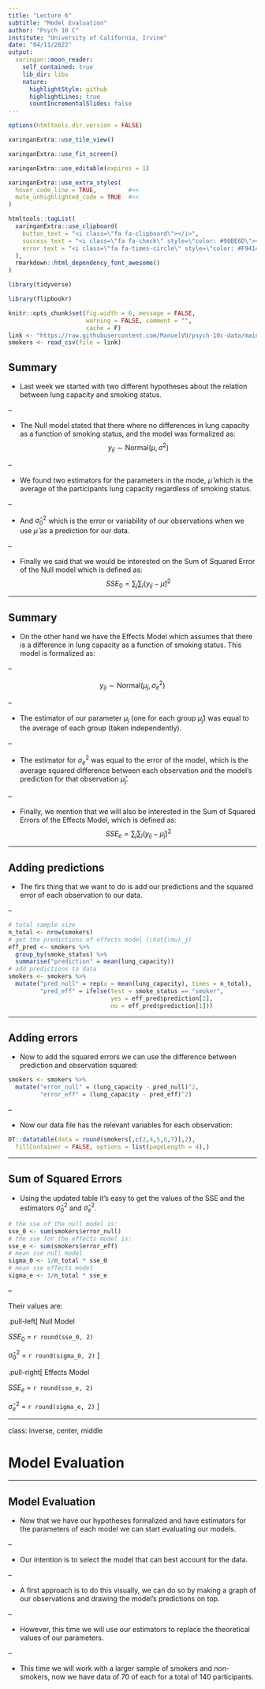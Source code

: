 ```yaml
---
title: "Lecture 6"
subtitle: "Model Evaluation"
author: "Psych 10 C"
institute: "University of California, Irvine"
date: "04/11/2022"
output:
  xaringan::moon_reader:
    self_contained: true
    lib_dir: libs
    nature:
      highlightStyle: github
      highlightLines: true
      countIncrementalSlides: false
---
```


```r
options(htmltools.dir.version = FALSE)
```

```r
xaringanExtra::use_tile_view()

xaringanExtra::use_fit_screen()

xaringanExtra::use_editable(expires = 1)

xaringanExtra::use_extra_styles(
  hover_code_line = TRUE,         #<<
  mute_unhighlighted_code = TRUE  #<<
)

htmltools::tagList(
  xaringanExtra::use_clipboard(
    button_text = "<i class=\"fa fa-clipboard\"></i>",
    success_text = "<i class=\"fa fa-check\" style=\"color: #90BE6D\"></i>",
    error_text = "<i class=\"fa fa-times-circle\" style=\"color: #F94144\"></i>"
  ),
  rmarkdown::html_dependency_font_awesome()
)
```

```r
library(tidyverse)

library(flipbookr)

knitr::opts_chunk$set(fig.width = 6, message = FALSE, 
                      warning = FALSE, comment = "", 
                      cache = F)
link <- "https://raw.githubusercontent.com/ManuelVU/psych-10c-data/main/example-smoke.csv"
smokers <- read_csv(file = link)
```

## Summary

- Last week we started with two different hypotheses about the relation between
lung capacity and smoking status.

--

- The Null model stated that there where no differences in lung capacity as a 
function of smoking status, and the model was formalized as:
$$y_{ij}\sim\text{Normal}(\mu,\sigma^2)$$

--

- We found two estimators for the parameters in the mode, $\hat{\mu}$ which is 
the average of the participants lung capacity regardless of smoking status.

--

- And $\hat{\sigma}^2_0$ which is the error or variability of our observations 
when we use $\hat{\mu}$ as a prediction for our data.

--

- Finally we said that we would be interested on the Sum of Squared Error of the
Null model which is defined as: 
$$SSE_0 = \sum_j \sum_i \left(y_{ij}-\hat{\mu}\right)^2$$

---

## Summary

- On the other hand we have the Effects Model which assumes that there is a 
difference in lung capacity as a function of smoking status. This model is 
formalized as:

--

$$y_{ij}\sim\text{Normal}(\mu_j,\sigma_e^2)$$

--

- The estimator of our parameter $\mu_j$ (one for each group $\hat{\mu}_j$) was 
equal to the average of each group (taken independently).  

--

- The estimator for $\sigma_e^2$ was equal to the error of the model, which is 
the average squared difference between each observation and the model's 
prediction for that observation $\hat{\mu}_j$.

--

- Finally, we mention that we will also be interested in the Sum of Squared 
Errors of the Effects Model, which is defined as:
$$SSE_e = \sum_j \sum_i \left(y_{ij}-\hat{\mu}_j\right)^2$$

---

## Adding predictions

- The firs thing that we want to do is add our predictions and the 
squared error of each observation to our data.

--

```r
# total sample size
n_total <- nrow(smokers)
# get the predictions of effects model (\hat{\mu}_j)
eff_pred <- smokers %>% 
  group_by(smoke_status) %>% 
  summarise("prediction" = mean(lung_capacity))
# add predictions to data
smokers <- smokers %>% 
  mutate("pred_null" = rep(x = mean(lung_capacity), times = n_total),
         "pred_eff" = ifelse(test = smoke_status == "smoker",
                             yes = eff_pred$prediction[2], 
                             no = eff_pred$prediction[1]))
```

---

## Adding errors

- Now to add the squared errors we can use the difference between prediction and
observation squared:

```r
smokers <- smokers %>% 
  mutate("error_null" = (lung_capacity - pred_null)^2,
         "error_eff" = (lung_capacity - pred_eff)^2)
```

--

- Now our data file has the relevant variables for each observation:

```r
DT::datatable(data = round(smokers[,c(2,4,5,6,7)],2),
  fillContainer = FALSE, options = list(pageLength = 4),)
```

---

## Sum of Squared Errors

- Using the updated table it's easy to get the values of the SSE and the 
estimators $\hat{\sigma}_0^2$ and $\hat{\sigma}_e^2$.

```r
# the sse of the null model is:
sse_0 <- sum(smokers$error_null)
# the sse for the effects model is:
sse_e <- sum(smokers$error_eff)
# mean sse null model
sigma_0 <- 1/n_total * sse_0
# mean sse effects model
sigma_e <- 1/n_total * sse_e
```

--

Their values are:

.pull-left[
Null Model

$SSE_0$ = `r round(sse_0, 2)`

$\hat{\sigma}_0^2$ = `r round(sigma_0, 2)`
]

.pull-right[
Effects Model

$SSE_e$ = `r round(sse_e, 2)`

$\hat{\sigma}_e^2$ = `r round(sigma_e, 2)`
]

---

class: inverse, center, middle

# Model Evaluation

---

## Model Evaluation

- Now that we have our hypotheses formalized and have estimators for the 
parameters of each model we can start evaluating our models.

--

- Our intention is to select the model that can best account for the data.

--

- A first approach is to do this visually, we can do so by making a graph
of our observations and drawing the model's predictions on top. 

--

- However, this time we will use our estimators to replace the theoretical 
values of our parameters.

--

- This time we will work with a larger sample of smokers and non-smokers, now
we have data of 70 of each for a total of 140 participants.





